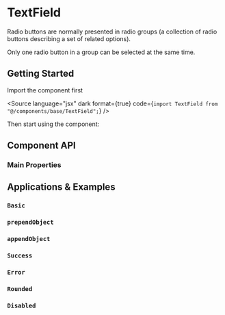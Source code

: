 

<Meta of={TextFieldStories} />

# TextField

Radio buttons are normally presented in radio groups (a collection of radio buttons describing a set of related options). 

Only one radio button in a group can be selected at the same time.

## <a id="getting-started"></a>Getting Started

Import the component first

<Source
  language="jsx"
  dark
  format={true}
  code={`import TextField from "@/components/base/TextField";`}
/>

Then start using the component:

<Canvas>
  <Story of={TextFieldStories.Default} />
</Canvas>

## <a id="component-api"></a>Component API

### Main Properties

<ArgsTable of={TextField} />

## <a id="applications-examples"></a>Applications & Examples

### <a id="color-variant"></a>`Basic`

<Canvas>
  <Story of={TextFieldStories.Basic} />
</Canvas>

### <a id="color-variant"></a>`prependObject`

<Canvas>
  <Story of={TextFieldStories.PrependObject} />
</Canvas>

### <a id="color-variant"></a>`appendObject`

<Canvas>
  <Story of={TextFieldStories.AppendObject} />
</Canvas>

### <a id="color-variant"></a>`Success`

<Canvas>
  <Story of={TextFieldStories.Success} />
</Canvas>

### <a id="color-variant"></a>`Error`

<Canvas>
  <Story of={TextFieldStories.Error} />
</Canvas>

### <a id="color-variant"></a>`Rounded`

<Canvas>
  <Story of={TextFieldStories.Rounded} />
</Canvas>

### <a id="color-variant"></a>`Disabled`

<Canvas>
  <Story of={TextFieldStories.Disabled} />
</Canvas>
